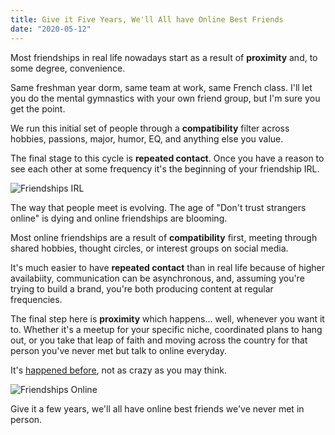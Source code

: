 ```yaml
---
title: Give it Five Years, We'll All have Online Best Friends
date: "2020-05-12"
---
```


Most friendships in real life nowadays start as a result of **proximity** and, to some degree, convenience.

Same freshman year dorm, same team at work, same French class. I'll let you do the mental gymnastics with your own friend group, but I'm sure you get the point.

We run this initial set of people through a **compatibility** filter across hobbies, passions, major, humor, EQ, and anything else you value.

The final stage to this cycle is **repeated contact**. Once you have a reason to see each other at some frequency it's the beginning of your friendship IRL.

![Friendships IRL](./friendship_cycle_irl.jpg)

The way that people meet is evolving. The age of "Don't trust strangers online" is dying and online friendships are blooming.

Most online friendships are a result of **compatibility** first, meeting through shared hobbies, thought circles, or interest groups on social media.

It's much easier to have **repeated contact** than in real life because of higher availabiity, communication can be asynchronous, and, assuming you're trying to build a brand, you're both producing content at regular frequencies.

The final step here is **proximity** which happens... well, whenever you want it to. Whether it's a meetup for your specific niche, coordinated plans to hang out, or you take that leap of faith and moving across the country for that person you've never met but talk to online everyday.

It's [happened before](https://www.reddit.com/r/wow/comments/7ip3ku/couples_of_warcraft_whats_your_story_of_how_you/), not as crazy as you may think.

![Friendships Online](./friendship_cycle_online.jpg)

Give it a few years, we'll all have online best friends we've never met in person.
